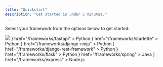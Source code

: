 ```yaml
---
title: "Quickstart"
description: "Get started in under 5 minutes."
---
```


Select your framework from the options below to get started.

<img src="/images/fastapi-icon.svg" />

<CardGroup cols={4}>
  <Card
    title="FastAPI"
    icon={<img src="/images/fastapi-icon.svg" />}
    href="/frameworks/fastapi"
  >
    Python
  </Card>
  <Card
    title="Starlette"
    icon={<img src="/images/starlette-icon.svg" />}
    href="/frameworks/starlette"
  >
    Python
  </Card>
  <Card
    title="Django Ninja"
    icon={<img src="/images/django-icon.svg" />}
    href="/frameworks/django-ninja"
  >
    Python
  </Card>
  <Card
    title="Django REST Framework"
    icon={<img src="/images/django-icon.svg" />}
    href="/frameworks/django-rest-framework"
  >
    Python
  </Card>
  <Card
    title="Flask"
    icon={<img src="/images/flask-icon.svg" />}
    href="/frameworks/flask"
  >
    Python
  </Card>
  <Card
    title="Spring"
    icon={<img src="/images/spring-icon.svg" />}
    href="/frameworks/spring"
  >
    Java
  </Card>
  <Card
    title="Express"
    icon={
      <svg
        width="128"
        height="128"
        viewBox="0 0 128 128"
        fill="none"
        xmlns="http://www.w3.org/2000/svg"
      >
        <circle cx="64" cy="64" r="46" fill="#0B9797" />
        <path
          d="M34.68 43.16H64.26V47.96H40.38V61.58H62.64V66.38H40.38V81.2H64.44V86H34.68V43.16ZM78.8597 69.68L68.0597 54.98H74.5997L82.0397 65.84L89.7797 54.98H95.8997L85.2197 69.26L97.2197 86H90.6797L82.0397 73.16L73.3997 86H67.2197L78.8597 69.68Z"
          fill="white"
        />
      </svg>
    }
    href="/frameworks/express"
  >
    Node.js
  </Card>
</CardGroup>
